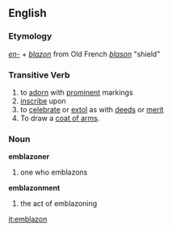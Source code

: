 == English ==
=== Etymology ===
''[[en-]]'' + ''[[blazon]]'' from Old French ''[[blason]]'' "shield"

=== Transitive Verb ===
# to [[adorn]] with [[prominent]] markings
# [[inscribe]] upon
# to [[celebrate]] or [[extol]] as with [[deed]]s or [[merit]]
# To draw a [[coat of arms]].

=== Noun ===
'''emblazoner'''
# one who emblazons

'''emblazonment'''
# the act of emblazoning

[[it:emblazon]]